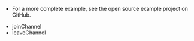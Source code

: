 <PlatformWrapper platform="ios">
    
- For a more complete example, see the <Link to="{{GLOBAL.IOS_API_EXAMPLES_ROOT}}">open source <Vpd k="PRODUCT" /> example project</Link> on GitHub.

- <Link to="{{Global.API_REF_IOS_ROOT_RTC_ENGINE_KIT_VOICE_SDK}}/joinchannel(bytoken:channelid:info:uid:joinsuccess:)">joinChannel</Link>

- <Link to="{{Global.API_REF_IOS_ROOT_RTC_ENGINE_KIT_VOICE_SDK}}/leavechannel(_:)">leaveChannel</Link>

</PlatformWrapper>
